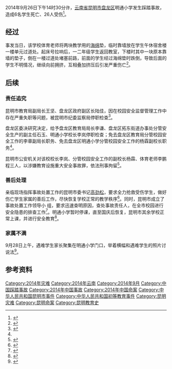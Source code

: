 2014年9月26日下午14时30分许，[[云南省|云南省]][[昆明市|昆明市]][[盘龙区|盘龙区]]明通小学发生踩踏事故，造成6名学生死亡、26人受伤<ref>{{cite news|title=昆明市盘龙区通报明通小学踩踏事故情况6人死亡26人受伤 从宿舍前往教室过程中发生踩踏|url=http://society.yunnan.cn/html/2014-09/26/content_3384211.htm|work=云南网|publisher=[[云南日报|云南日报]]报业集团|date=2014-09-26|access-date=2014-10-02|archive-url=https://web.archive.org/web/20141009104632/http://society.yunnan.cn/html/2014-09/26/content_3384211.htm|archive-date=2014-10-09|dead-url=yes}}</ref>。

== 经过 ==
事发当日，该学校体育老师将两块教学用的[[海绵|海绵]]垫，临时靠墙放在学生午休宿舍楼一楼单元过道处。起床号拉响后，一二年级学生返回教室，下楼时其中一块原本靠墙的垫子，倒在一楼过道处堵塞前路，前面的学生经过海绵垫时跌倒，导致后面的学生不明情况，继续向前拥挤，互相叠加挤压后引发严重伤亡<ref>{{cite news|title=昆明通报致6死小学踩踏事故事发经过|url=http://news.qq.com/a/20140928/037358.htm|newspaper=腾讯|date=2014-09-28|accessdate=2014-10-02|archive-date=2014-10-06|archive-url=https://web.archive.org/web/20141006143316/http://news.qq.com/a/20140928/037358.htm|dead-url=no}}</ref>。

== 后续 ==
=== 责任追究 ===
昆明市教育局副局长王坚、盘龙区政府副区长陆佳，因在校园安全监督管理工作中存在严重失职等问题，被昆明市纪委监察局停职检查<ref name="处分">{{cite news|title=昆明市教育局副局长王坚等踩踏事故相关责任人被停职检查|url=http://news.ifeng.com/a/20140927/42101526_0.shtml|newspaper=凤凰网|date=2014-09-27|accessdate=2014-10-02|archive-date=2014-10-06|archive-url=https://web.archive.org/web/20141006164656/http://news.ifeng.com/a/20140927/42101526_0.shtml|dead-url=no}}</ref>。

盘龙区委决研究决定，给予盘龙区教育局局长李谦、盘龙区拓东街道办事处分管安全生产的副主任石玉、明通小学校长李岚停职检查；免去盘龙区教育局分管校园安全工作的李章副局长职务、免去盘龙区明通小学分管校园安全工作的杨霖副校长职务<ref name="处分"/>。

昆明市公安机关对该校校长李岚、分管校园安全工作的副校长杨霖、体育老师李鹏程三人，以涉嫌教育设施重大安全事故罪，依法刑事拘留<ref>{{cite news|title=昆明校园致6死踩踏事故正副校长等被刑拘|url=http://news.163.com/14/0929/15/A7ANVPAV00014AEE.html|newspaper=网易|date=2014-09-29|access-date=2014-10-02|archive-url=https://web.archive.org/web/20141006083723/http://news.163.com/14/0929/15/A7ANVPAV00014AEE.html|archive-date=2014-10-06|dead-url=yes}}</ref>。

=== 善后处理 ===
亲临现场指挥事故处置工作的昆明市委书记[[高劲松|高劲松]]，要求全力抢救受伤学生，做好伤亡学生家属的善后工作，尽快恢复学校正常的教学秩序<ref>{{cite news|title=秦光荣看望踩踏事故受伤学生 传达刘延东指示|url=http://news.ifeng.com/a/20140926/42095968_0.shtml|newspaper=凤凰网|date=2014-09-26|accessdate=2014-10-02|archive-date=2014-10-06|archive-url=https://web.archive.org/web/20141006094839/http://news.ifeng.com/a/20140926/42095968_0.shtml|dead-url=no}}</ref>。同时，昆明市成立了事故处置工作领导小 组，要求迅速查明原因，查处事故责任人，在全市校园进行安全隐患的排查工作<ref>{{cite news|title=昆明官方：学生从宿舍前往教室过程中发生踩踏|url=http://news.qq.com/a/20140926/063481.htm|newspaper=腾讯网|date=2014-09-26|accessdate=2014-10-02|archive-date=2014-10-06|archive-url=https://web.archive.org/web/20141006184426/http://news.qq.com/a/20140926/063481.htm|dead-url=no}}</ref>。明通小学暂时停课，直至国庆后恢复，昆明市其余学校正常上课，并进行安全教育<ref>{{cite news|title=昆明明通小学暂时停课 国庆后恢复上课|url=http://news.ifeng.com/a/20140928/42105334_0.shtml|newspaper=凤凰网|date=2014-09-28|accessdate=2014-10-02|archive-date=2014-10-06|archive-url=https://web.archive.org/web/20141006091531/http://news.ifeng.com/a/20140928/42105334_0.shtml|dead-url=no}}</ref>。

=== 家属不满 ===
9月28日上午，遇难学生家长聚集在明通小学门口，举着横幅和遇难学生的照片讨说法<ref>{{cite news|title=昆明小学踩踏事故遇难学生家长拉横幅讨说法(图)|url=http://news.163.com/14/0928/11/A77O8IKB0001124J.html|newspaper=网易|date=2014-09-28|access-date=2014-10-02|archive-url=https://web.archive.org/web/20141001054409/http://news.163.com/14/0928/11/A77O8IKB0001124J.html|archive-date=2014-10-01|dead-url=yes}}</ref>。

== 参考资料 ==
{{Reflist|2}}
{{中國踩踏事故}}

[[Category:2014年灾难|Category:2014年灾难]]
[[Category:2014年云南|Category:2014年云南]]
[[Category:2014年9月|Category:2014年9月]]
[[Category:中国踩踏事故|Category:中国踩踏事故]]
[[Category:2014年中国事故|Category:2014年中国事故]]
[[Category:2014年中国命案|Category:2014年中国命案]]
[[Category:中华人民共和国昆明市事件|Category:中华人民共和国昆明市事件]]
[[Category:中华人民共和国初等教育事件|Category:中华人民共和国初等教育事件]]
[[Category:昆明灾难|Category:昆明灾难]]
[[Category:昆明命案|Category:昆明命案]]
[[Category:昆明教育史|Category:昆明教育史]]